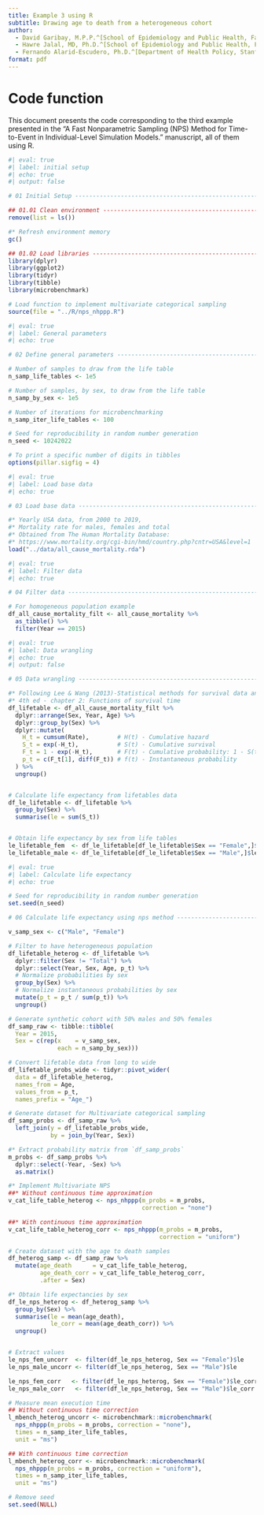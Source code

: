```yaml
---
title: Example 3 using R
subtitle: Drawing age to death from a heterogeneous cohort
author:
  - David Garibay, M.P.P.^[School of Epidemiology and Public Health, Faculty of Medicine, University of Ottawa, Ottawa, ON, CA.]
  - Hawre Jalal, MD, Ph.D.^[School of Epidemiology and Public Health, Faculty of Medicine, University of Ottawa, Ottawa, ON, CA.]
  - Fernando Alarid-Escudero, Ph.D.^[Department of Health Policy, Stanford University School of Medicine, Stanford, CA, USA.] ^[Center for Health Policy, Freeman Spogli Institute, Stanford University, Stanford, CA, USA.]
format: pdf
---
```


# Code function
This document presents the code corresponding to the third example presented 
in the "A Fast Nonparametric Sampling (NPS) Method for Time-to-Event in 
Individual-Level Simulation Models." manuscript, all of them using R.

```r
#| eval: true
#| label: initial setup
#| echo: true
#| output: false

# 01 Initial Setup --------------------------------------------------------

## 01.01 Clean environment ------------------------------------------------
remove(list = ls())

#* Refresh environment memory
gc()

## 01.02 Load libraries ----------------------------------------------------
library(dplyr)
library(ggplot2)
library(tidyr)
library(tibble)
library(microbenchmark)

# Load function to implement multivariate categorical sampling
source(file = "../R/nps_nhppp.R")
```


```r
#| eval: true
#| label: General parameters
#| echo: true

# 02 Define general parameters --------------------------------------------

# Number of samples to draw from the life table
n_samp_life_tables <- 1e5

# Number of samples, by sex, to draw from the life table
n_samp_by_sex <- 1e5

# Number of iterations for microbenchmarking
n_samp_iter_life_tables <- 100

# Seed for reproducibility in random number generation
n_seed <- 10242022

# To print a specific number of digits in tibbles
options(pillar.sigfig = 4)

```

```r
#| eval: true
#| label: Load base data
#| echo: true

# 03 Load base data -------------------------------------------------------

#* Yearly USA data, from 2000 to 2019, 
#* Mortality rate for males, females and total
#* Obtained from The Human Mortality Database:
#* https://www.mortality.org/cgi-bin/hmd/country.php?cntr=USA&level=1
load("../data/all_cause_mortality.rda")

```

```r
#| eval: true
#| label: Filter data
#| echo: true

# 04 Filter data ----------------------------------------------------------

# For homogeneous population example
df_all_cause_mortality_filt <- all_cause_mortality %>% 
  as_tibble() %>% 
  filter(Year == 2015)

```

```r
#| eval: true
#| label: Data wrangling
#| echo: true
#| output: false

# 05 Data wrangling -------------------------------------------------------

#* Following Lee & Wang (2013)-Statistical methods for survival data analysis
#* 4th ed - chapter 2: Functions of survival time
df_lifetable <- df_all_cause_mortality_filt %>% 
  dplyr::arrange(Sex, Year, Age) %>% 
  dplyr::group_by(Sex) %>% 
  dplyr::mutate(
    H_t = cumsum(Rate),        # H(t) - Cumulative hazard
    S_t = exp(-H_t),           # S(t) - Cumulative survival
    F_t = 1 - exp(-H_t),       # F(t) - Cumulative probability: 1 - S(t)
    p_t = c(F_t[1], diff(F_t)) # f(t) - Instantaneous probability
  ) %>% 
  ungroup()


# Calculate life expectancy from lifetables data
df_le_lifetable <- df_lifetable %>% 
  group_by(Sex) %>% 
  summarise(le = sum(S_t))


# Obtain life expectancy by sex from life tables
le_lifetable_fem  <- df_le_lifetable[df_le_lifetable$Sex == "Female",]$le
le_lifetable_male <- df_le_lifetable[df_le_lifetable$Sex == "Male",]$le

```

```r
#| eval: true
#| label: Calculate life expectancy
#| echo: true

# Seed for reproducibility in random number generation
set.seed(n_seed)

# 06 Calculate life expectancy using nps method ---------------------------

v_samp_sex <- c("Male", "Female")

# Filter to have heterogeneous population
df_lifetable_heterog <- df_lifetable %>%
  dplyr::filter(Sex != "Total") %>% 
  dplyr::select(Year, Sex, Age, p_t) %>% 
  # Normalize probabilities by sex
  group_by(Sex) %>% 
  # Normalize instantaneous probabilities by sex
  mutate(p_t = p_t / sum(p_t)) %>% 
  ungroup()

# Generate synthetic cohort with 50% males and 50% females
df_samp_raw <- tibble::tibble(
  Year = 2015,
  Sex = c(rep(x    = v_samp_sex, 
              each = n_samp_by_sex)))

# Convert lifetable data from long to wide
df_lifetable_probs_wide <- tidyr::pivot_wider(
  data = df_lifetable_heterog,
  names_from = Age,
  values_from = p_t,
  names_prefix = "Age_")

# Generate dataset for Multivariate categorical sampling
df_samp_probs <- df_samp_raw %>% 
  left_join(y = df_lifetable_probs_wide,
            by = join_by(Year, Sex))

#* Extract probability matrix from `df_samp_probs`
m_probs <- df_samp_probs %>% 
  dplyr::select(-Year, -Sex) %>% 
  as.matrix()

#* Implement Multivariate NPS
##* Without continuous time approximation
v_cat_life_table_heterog <- nps_nhppp(m_probs = m_probs,
                                      correction = "none")

##* With continuous time approximation
v_cat_life_table_heterog_corr <- nps_nhppp(m_probs = m_probs,
                                           correction = "uniform")

# Create dataset with the age to death samples
df_heterog_samp <- df_samp_raw %>% 
  mutate(age_death      = v_cat_life_table_heterog,
         age_death_corr = v_cat_life_table_heterog_corr,
         .after = Sex)

#* Obtain life expectancies by sex
df_le_nps_heterog <- df_heterog_samp %>% 
  group_by(Sex) %>% 
  summarise(le = mean(age_death),
            le_corr = mean(age_death_corr)) %>% 
  ungroup()


# Extract values
le_nps_fem_uncorr  <- filter(df_le_nps_heterog, Sex == "Female")$le
le_nps_male_uncorr <- filter(df_le_nps_heterog, Sex == "Male")$le

le_nps_fem_corr   <- filter(df_le_nps_heterog, Sex == "Female")$le_corr
le_nps_male_corr   <- filter(df_le_nps_heterog, Sex == "Male")$le_corr

# Measure mean execution time
## Without continuous time correction
l_mbench_heterog_uncorr <- microbenchmark::microbenchmark(
  nps_nhppp(m_probs = m_probs, correction = "none"),
  times = n_samp_iter_life_tables,
  unit = "ms")

## With continuous time correction
l_mbench_heterog_corr <- microbenchmark::microbenchmark(
  nps_nhppp(m_probs = m_probs, correction = "uniform"),
  times = n_samp_iter_life_tables,
  unit = "ms")

# Remove seed
set.seed(NULL)

```
